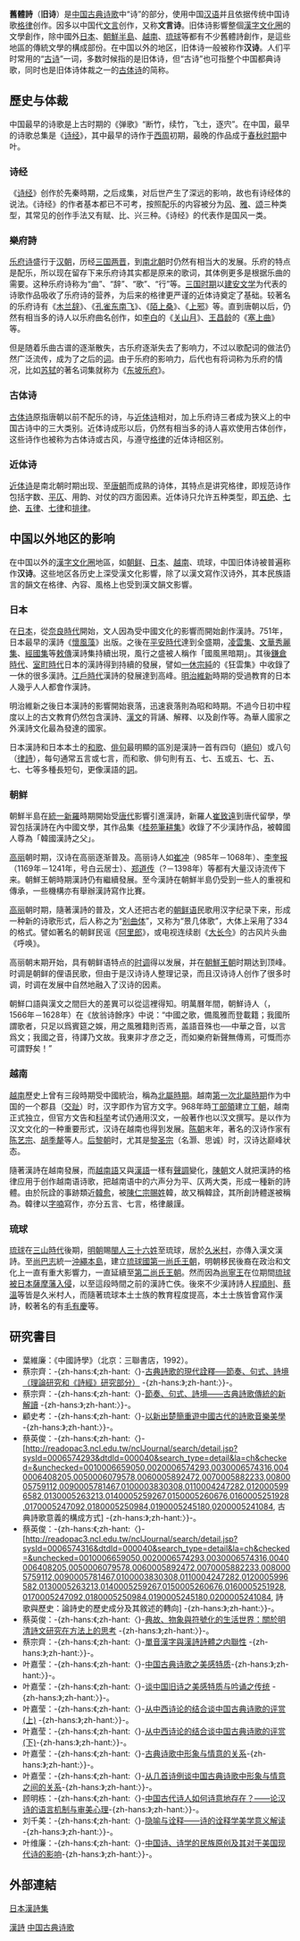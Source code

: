 '''舊體詩'''（'''旧诗'''）是[[中国古典诗歌|中国古典诗歌]]中“诗”的部分，使用中国[[汉语|汉语]]并且依据传统中国诗歌[[格律|格律]]创作。因多以中国代[[文言|文言]]创作，又称'''文言诗'''。旧体诗影響整個[[漢字文化圈|漢字文化圈]]的文學創作，除中國外[[日本|日本]]、[[朝鮮半島|朝鮮半島]]、[[越南|越南]]、[[琉球|琉球]]等都有不少舊體詩創作，是這些地區的傳統文學的構成部份。在中国以外的地区，旧体诗一般被称作'''汉诗'''。人们平时常用的“[[古诗|古诗]]”一词，多数时候指的是旧体诗，但“古诗”也可指整个中国都典诗歌，同时也是旧体诗体裁之一的[[古体诗|古体诗]]的简称。

==歷史与体裁==
中国最早的诗歌是上古时期的《弹歌》“断竹，续竹，飞土，逐宍”。在中国，最早的诗歌总集是《[[诗经|诗经]]》，其中最早的诗作于[[西周|西周]]初期，最晚的作品成于[[春秋时期|春秋时期]]中叶。

===诗经===
《[[诗经|诗经]]》创作於先秦時期，之后成集，对后世产生了深远的影响，故也有诗经体的说法。《诗经》的作者基本都已不可考，按照配乐的内容被分为[[国风|风]]、[[雅|雅]]、[[颂|颂]]三种类型，其常见的创作手法又有赋、比、兴三种。《诗经》的代表作是国风一类。

===樂府詩===
[[乐府诗|乐府诗]]盛行于[[汉朝|汉朝]]，历经[[三国|三国]][[晋朝|两晋]]，到[[南北朝|南北朝]]时仍然有相当大的发展。乐府的特点是配乐，所以现在留存下来乐府诗其实都是原来的歌词，其体例更多是根据乐曲的需要。这种乐府诗称为“曲”、“辞”、“歌”、“行”等。[[三国时期|三国时期]]以[[建安文学|建安文学]]为代表的诗歌作品吸收了乐府诗的营养，为后来的格律更严谨的近体诗奠定了基础。较著名的乐府诗有《[[木兰辞|木兰辞]]》、《[[孔雀东南飞|孔雀东南飞]]》、《[[陌上桑|陌上桑]]》、《[[上邪|上邪]]》等。直到唐朝以后，仍然有相当多的诗人以乐府曲名创作，如[[李白|李白]]的《[[关山月_(画家)|关山月]]》、[[王昌龄|王昌龄]]的《[[塞上曲|塞上曲]]》等。

但是随着乐曲古谱的逐渐散失，古乐府逐渐失去了影响力，不过以歌配词的做法仍然广泛流传，成为了之后的[[词_(文学)|词]]。由于乐府的影响力，后代也有将词称为乐府的情况，比如[[苏轼|苏轼]]的著名词集就称为《[[东坡乐府|东坡乐府]]》。

===古体诗===
[[古体诗|古体诗]]原指唐朝以前不配乐的诗，与[[近体诗|近体诗]]相对，加上乐府诗三者成为狭义上的中国古诗中的三大类别。近体诗成形以后，仍然有相当多的诗人喜欢使用古体创作，这些诗作也被称为古体诗或古风，与遵守[[格律|格律]]的近体诗相区别。

===近体诗===
[[近体诗|近体诗]]是南北朝时期出现、至[[唐朝|唐朝]]而成熟的诗体，其特点是讲究格律，即规范诗作包括字数、[[平仄|平仄]]、用韵、对仗的四方面因素。近体诗只允许五种类型，即[[五绝|五绝]]、[[七绝|七绝]]、[[五律|五律]]、[[七律|七律]]和[[排律|排律]]。

==中国以外地区的影响==
在中国以外的[[漢字文化圈|漢字文化圈]]地區，如[[朝鲜|朝鲜]]、[[日本|日本]]、[[越南|越南]]、琉球，中国旧体诗被普遍称作'''汉诗'''。这些地区各历史上深受漢文化影響，除了以漢文寫作汉诗外，其本民族語言的韻文在格律、內容、風格上也受到漢文韻文影響。

===日本===
在[[日本|日本]]，從[[奈良時代|奈良時代]]開始，文人因為受中國文化的影響而開始創作漢詩。751年，日本最早的漢詩《[[懷風藻|懷風藻]]》出版。之後在[[平安時代|平安時代]]達到全盛期，[[凌雲集|凌雲集]]、[[文華秀麗集|文華秀麗集]]、[[經國集|經國集]]等[[敕傳|敕傳]]漢詩集持續出現，風行之盛被人稱作「國風黑暗期」。其後[[鎌倉時代|鎌倉時代]]、[[室町時代|室町時代]]日本的漢詩得到持續的發展，譬如[[一休宗純|一休宗純]]的《狂雲集》中收錄了一休的很多漢詩。[[江戶時代|江戶時代]]漢詩的發展達到高峰。[[明治維新|明治維新]]時期的受過教育的日本人幾乎人人都會作漢詩。

明治維新之後日本漢詩的影響開始衰落，迅速衰落則為昭和時期。不過今日初中程度以上的古文教育仍然包含漢詩、[[文言文|漢文]]的背誦、解釋、以及創作等。為華人國家之外漢詩文化最為發達的國家。

日本漢詩和日本本土的[[和歌|和歌]]、[[俳句|俳句]]最明顯的區別是漢詩一首有四句（[[絕句|絕句]]）或八句（[[律詩|律詩]]），每句通常五言或七言，而和歌、俳句則有五、七、五或五、七、五、七、七等多種長短句，更像漢語的[[詞_(文學)|詞]]。

===朝鲜===
朝鮮半島在[[統一新羅|統一新羅]]時期開始受[[唐代|唐代]]影響引進漢詩，新羅人[[崔致遠|崔致遠]]到唐代留學，學習包括漢詩在內中國文學，其作品集《[[桂苑筆耕集|桂苑筆耕集]]》收錄了不少漢詩作品，被韓國人尊為「韓國漢詩之父」。

[[高丽|高丽]]朝时期，汉诗在高丽逐渐普及。高丽诗人如[[崔冲|崔冲]]（985年－1068年）、[[李奎报|李奎报]]（1169年－1241年，号白云居士）、[[郑道传|郑道传]]（?－1398年）等都有大量汉诗流传下来。朝鮮王朝時期漢詩仍有繼續發展。至今漢詩在朝鮮半島仍受到一些人的重視和傳承，一些機構亦有舉辦漢詩寫作比賽。

[[高丽|高丽]]朝时期，隨著漢詩的普及，文人还把古老的[[朝鲜语|朝鲜语]]民歌用汉字纪录下来，形成一种新的诗歌形式，后人称之为“[[别曲体|别曲体]]”，又称为“景几体歌”，大体上采用了334的格式。譬如著名的朝鲜民谣《[[阿里郎|阿里郎]]》，或电视连续剧《[[大長今_(電視劇)|大长今]]》的古风片头曲《呼唤》。

高丽朝末期开始，具有朝鲜语特点的[[時調_(朝鮮)|时调]]得以发展，并在[[朝鮮王朝|朝鮮王朝]]时期达到顶峰。时调是朝鲜的俚语民歌，但由于是汉诗诗人整理记录，而且汉诗诗人创作了很多时调，时调在发展中自然地融入了汉诗的因素。

朝鮮口語與漢文之間巨大的差異可以從這裡得知。明萬曆年間，朝鮮诗人{{link-ko|申欽|신흠}}（{{lang-ko|신흠}}，1566年－1628年）在《放翁诗餘序》中说：“中國之歌，備風雅而登載籍；我國所謂歌者，只足以爲賓筵之娛，用之風雅籍則否焉，盖語音殊也──中華之音，以言爲文；我國之音，待譯乃文故。我東非才彦之乏，而如樂府新聲無傳焉，可慨而亦可謂野矣！”

===越南===
[[越南|越南]]歷史上曾有三段時期受中國統治，稱為[[北屬時期|北屬時期]]。越南[[第一次北屬時期|第一次北屬時期]]作为中国的一个郡县（[[交趾|交趾]]）时，汉字即作为官方文字。968年時[[丁部領|丁部領]]建立[[丁朝|丁朝]]，越南正式独立，但官方文告和[[科举|科举]]考试仍通用汉文，一般著作也以汉文撰写。是以作为汉文文化的一种重要形式，汉诗在越南也得到发展。[[越南陈朝|陈朝]]末年，著名的汉诗作家有[[陈艺宗|陈艺宗]]、[[胡季犛|胡季犛]]等人。[[后黎朝|后黎朝]]时，尤其是[[黎思誠|黎圣宗]]（名灏、思诚）时，汉诗达巅峰状态。

隨著漢詩在越南發展，而[[越南語|越南語]]又與[[漢語|漢語]]一樣有[[聲調|聲調]]變化，[[陳朝_(越南)|陳朝]]文人{{link-vi|韓詮|Hàn Thuyên|阮詮}}就把漢詩的格律应用于创作越南语诗歌，把越南语中的六声分为平、仄两大类，形成一種新的詩體。由於阮詮的事跡類近[[韓愈|韓愈]]，被[[陳仁宗|陳仁宗]][[賜姓|賜姓]]韓，故又稱韓詮，其所創詩體遂被稱為{{link-vi|韓律|Hàn luật}}。韓律以[[字喃|字喃]]寫作，亦分五言、七言，格律嚴謹。

===琉球===
[[琉球|琉球]]在[[三山時代|三山時代]]後期，[[明朝|明朝]]賜[[閩人三十六姓|閩人三十六姓]]至琉球，居於[[久米_(那霸市)|久米村]]，亦傳入漢文漢詩。至[[尚巴志|尚巴志]]統一[[沖繩本島|沖繩本島]]，建立[[琉球國|琉球國]][[第一尚氏王朝|第一尚氏王朝]]，明朝移民後裔在政治和文化上一直有重大影響力，一直延續至[[第二尚氏王朝|第二尚氏王朝]]。然而因為[[尚寧王|尚寧王]]在位期間[[薩摩入侵琉球|琉球被日本薩摩藩入侵]]，以至這段時間之前的漢詩亡佚。後來不少漢詩詩人[[程順則|程順則]]、[[蔡溫|蔡溫]]等皆是久米村人，而隨著琉球本土士族的教育程度提高，本土士族皆會寫作漢詩，較著名的有[[毛有慶|毛有慶]]等。

==研究書目==
*葉維廉：《中國詩學》（北京：三聯書店，1992）。
*蔡宗齊：-{zh-hans:《;zh-hant:〈}-[http://www.litphil.sinica.edu.tw/home/publish/PDF/Newsletter/77/77-1-45.pdf 古典詩歌的現代詮釋──節奏、句式、詩境（理論研究和《詩經》研究部分）] {{Wayback|url=http://www.litphil.sinica.edu.tw/home/publish/PDF/Newsletter/77/77-1-45.pdf |date=20110410010732 }}-{zh-hans:》;zh-hant:〉}-。
*蔡宗齊：-{zh-hans:《;zh-hant:〈}-[https://app.box.com/s/nsevq7ns1ca9yud1vxet 節奏、句式、詩境——古典詩歌傳統的新解讀] {{Wayback|url=https://app.box.com/s/nsevq7ns1ca9yud1vxet |date=20210421052954 }}-{zh-hans:》;zh-hant:〉}-。
*顧史考：-{zh-hans:《;zh-hant:〈}-[http://ctma.nccu.edu.tw/chibulletin/app/paper.php?action=show_content&Sn=25 以新出楚簡重遊中國古代的詩歌音樂美學] {{Wayback|url=http://ctma.nccu.edu.tw/chibulletin/app/paper.php?action=show_content&Sn=25 |date=20201104175350 }}-{zh-hans:》;zh-hant:〉}-。
*蔡英俊：-{zh-hans:《;zh-hant:〈}-[http://readopac3.ncl.edu.tw/nclJournal/search/detail.jsp?sysId=0006574293&dtdId=000040&search_type=detail&la=ch&checked=&unchecked=0010006659050,0020006574293,0030006574316,0040006408205,0050006079578,0060005892472,0070005882233,0080005759112,0090005781467,0100003830308,0110004247282,0120005996582,0130005263213,0140005259267,0150005260676,0160005251928,0170005247092,0180005250984,0190005245180,0200005241084, 古典詩歌意義的構成方式] {{Wayback|url=http://readopac3.ncl.edu.tw/nclJournal/search/detail.jsp?sysId=0006574293&dtdId=000040&search_type=detail&la=ch&checked=&unchecked=0010006659050,0020006574293,0030006574316,0040006408205,0050006079578,0060005892472,0070005882233,0080005759112,0090005781467,0100003830308,0110004247282,0120005996582,0130005263213,0140005259267,0150005260676,0160005251928,0170005247092,0180005250984,0190005245180,0200005241084, |date=20201104171534 }}-{zh-hans:》;zh-hant:〉}-。
*蔡英俊：-{zh-hans:《;zh-hant:〈}-[http://readopac3.ncl.edu.tw/nclJournal/search/detail.jsp?sysId=0006574316&dtdId=000040&search_type=detail&la=ch&checked=&unchecked=0010006659050,0020006574293,0030006574316,0040006408205,0050006079578,0060005892472,0070005882233,0080005759112,0090005781467,0100003830308,0110004247282,0120005996582,0130005263213,0140005259267,0150005260676,0160005251928,0170005247092,0180005250984,0190005245180,0200005241084, 詩歌與歷史：論詩史的歷史成分及其敘述的轉向] {{Wayback|url=http://readopac3.ncl.edu.tw/nclJournal/search/detail.jsp?sysId=0006574316&dtdId=000040&search_type=detail&la=ch&checked=&unchecked=0010006659050,0020006574293,0030006574316,0040006408205,0050006079578,0060005892472,0070005882233,0080005759112,0090005781467,0100003830308,0110004247282,0120005996582,0130005263213,0140005259267,0150005260676,0160005251928,0170005247092,0180005250984,0190005245180,0200005241084, |date=20201104141607 }}-{zh-hans:》;zh-hant:〉}-。
*蔡英俊：-{zh-hans:《;zh-hant:〈}-[http://www.cl.nthu.edu.tw/ezfiles/278/1278/attach/25/pta_17581_6039432_73945.pdf 典故、物象與符號化的生活世界：關於明清詩文研究在方法上的思考] {{Wayback|url=http://www.cl.nthu.edu.tw/ezfiles/278/1278/attach/25/pta_17581_6039432_73945.pdf |date=20171013172955 }}-{zh-hans:》;zh-hant:〉}-。
* 蔡宗齊：-{zh-hans:《;zh-hant:〈}-[http://commons.ln.edu.hk/cgi/viewcontent.cgi?article=1061&context=ljcs_new 單音漢字與漢詩詩體之内聯性] {{Wayback|url=http://commons.ln.edu.hk/cgi/viewcontent.cgi?article=1061&context=ljcs_new |date=20181103004119 }}-{zh-hans:》;zh-hant:〉}-。
*叶嘉莹：-{zh-hans:《;zh-hant:〈}-[https://web.archive.org/web/20180217202943/http://www.nssd.org/articles/article_read.aspx?id=43324047 中国古典诗歌之美感特质]-{zh-hans:》;zh-hant:〉}-。
*叶嘉莹：-{zh-hans:《;zh-hant:〈}-[http://www.nssd.org/articles/article_read.aspx?id=687888772201202003 谈中国旧诗之美感特质与吟诵之传统] {{Wayback|url=http://www.nssd.org/articles/article_read.aspx?id=687888772201202003 |date=20180223173219 }}-{zh-hans:》;zh-hant:〉}-。
*叶嘉莹：-{zh-hans:《;zh-hant:〈}-[http://www.nssd.org/articles/article_read.aspx?id=1002291367 从中西诗论的结合谈中国古典诗歌的评赏(上)] {{Wayback|url=http://www.nssd.org/articles/article_read.aspx?id=1002291367 |date=20180224113139 }}-{zh-hans:》;zh-hant:〉}-。
*叶嘉莹：-{zh-hans:《;zh-hant:〈}-[https://web.archive.org/web/20180224113142/http://www.nssd.org/articles/article_read.aspx?id=1002291221 从中西诗论的结合谈中国古典诗歌的评赏(下)]-{zh-hans:》;zh-hant:〉}-。
*叶嘉莹：-{zh-hans:《;zh-hant:〈}-[https://web.archive.org/web/20180224113350/http://www.nssd.org/articles/article_read.aspx?id=1002310136 古典诗歌中形象与情意的关系]-{zh-hans:》;zh-hant:〉}-。
*叶嘉莹：-{zh-hans:《;zh-hant:〈}-[https://web.archive.org/web/20180302164321/http://www.nssd.org/articles/article_read.aspx?id=1003189635 从几首诗例谈中国古典诗歌中形象与情意之间的关系]-{zh-hans:》;zh-hant:〉}-。
*顾明栋：-{zh-hans:《;zh-hant:〈}-[https://web.archive.org/web/20180209002857/http://www.nssd.org/articles/article_read.aspx?id=673294750 中国古代诗人如何诗意地存在？——论汉诗的语言机制与审美心理]-{zh-hans:》;zh-hant:〉}-。
*刘千美：-{zh-hans:《;zh-hant:〈}-[http://www.nssd.org/articles/article_read.aspx?id=43366705 隐喻与诠释——诗的诠释学美学意义解读] {{Wayback|url=http://www.nssd.org/articles/article_read.aspx?id=43366705 |date=20180401005100 }}-{zh-hans:》;zh-hant:〉}-。
*叶维廉：-{zh-hans:《;zh-hant:〈}-[https://web.archive.org/web/20180208123744/http://www.nssd.org/articles/article_read.aspx?id=15890535 中国诗、诗学的民族原创及其对于美国现代诗的影响]-{zh-hans:》;zh-hant:〉}-。


==外部連結==

[[Category:漢詩|]]
[[Category:中国古典诗歌|]]

[http://itaka84.upper.jp/bookn/kansi3/22/0.html 日本漢詩集] {{Wayback|url=http://itaka84.upper.jp/bookn/kansi3/22/0.html |date=20210122084050 }}